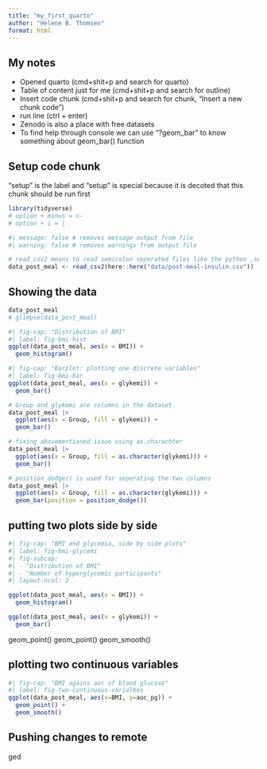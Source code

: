 ```yaml
---
title: "my_first_quarto"
author: "Helene B. Thomsen"
format: html
---
```

## My notes
- Opened quarto (cmd+shit+p and search for quarto)
- Table of content just for me (cmd+shit+p and search for outline)
- Insert code chunk (cmd+shit+p and search for chunk, "Insert a new chunk code")
- run line (ctrl + enter)
- Zenodo is also a place with free datasets
- To find help through console we can use "?geom_bar" to know something about geom_bar() function

## Setup code chunk
"setup" is the label and "setup" is special because it is decoted that this chunk should be run first
```r
library(tidyverse)
# option + minus = <-
# option + i = |

#| message: false # removes message output from file
#| warning: false # removes warnings from output file

# read_csv2 means to read semicolon seperated files like the python ,sep=;
data_post_meal <- read_csv2(here::here("data/post-meal-insulin.csv"))
```


## Showing the data
```r
data_post_meal
# glimpse(data_post_meal)
```

```r
#| fig-cap: "Distribution of BMI"
#| label: fig-bmi-hist
ggplot(data_post_meal, aes(x = BMI)) +
  geom_histogram()
```


```r
#| fig-cap: "Barplot: plotting one discrete variables"
#| label: fig-bmi-bar
ggplot(data_post_meal, aes(x = glykemi)) +
  geom_bar()
```

```r
# Group and glykemi are columns in the dataset
data_post_meal |>
  ggplot(aes(x = Group, fill = glykemi)) +
  geom_bar()
```
```r
# fixing abovementioned issue using as.charachter
data_post_meal |>
  ggplot(aes(x = Group, fill = as.character(glykemi))) +
  geom_bar()
```


```r
# position_dodge() is used for seperating the two columns
data_post_meal |>
  ggplot(aes(x = Group, fill = as.character(glykemi))) +
  geom_bar(position = position_dodge())
```


## putting two plots side by side

```r
#| fig-cap: "BMI and glycemia, side by side plots"
#| label: fig-bmi-glycemi
#| fig-subcap:
#| - "Distribution of BMI"
#| - "Number of hyperglycemic participants"
#| layout-ncol: 2

ggplot(data_post_meal, aes(x = BMI)) +
  geom_histogram()

ggplot(data_post_meal, aes(x = glykemi)) +
  geom_bar()
```

geom_point()
geom_point()
geom_smooth()

## plotting two continuous variables
```r
#| fig-cap: "BMI agains auc of blood glucose"
#| label: fig-two-continuous-varialbes
ggplot(data_post_meal, aes(x=BMI, y=auc_pg)) +
  geom_point() +
  geom_smooth()
```

## Pushing changes to remote


ged 
